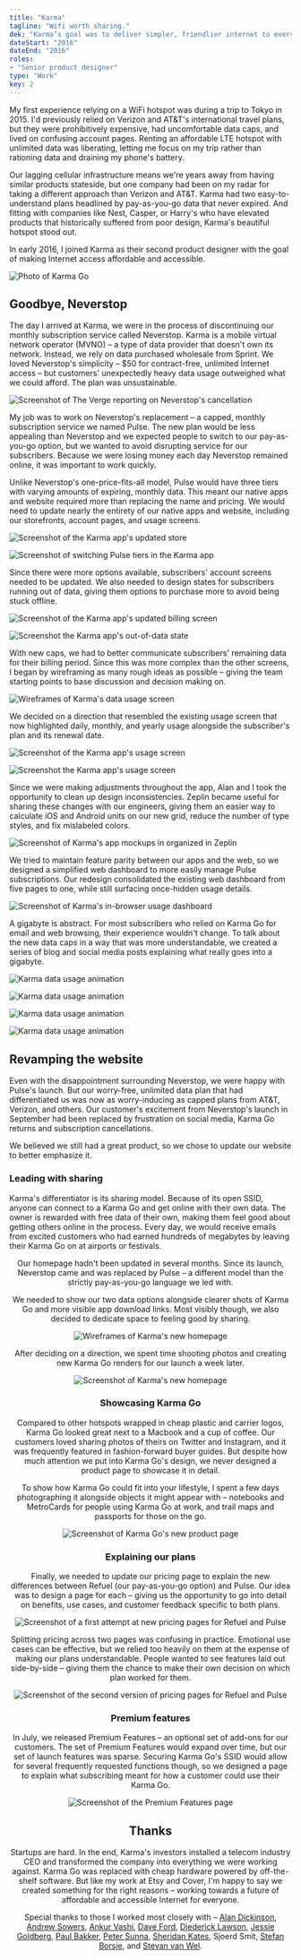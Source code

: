 ```yaml
---
title: "Karma"
tagline: "Wifi worth sharing."
dek: "Karma’s goal was to deliver simpler, friendlier internet to everyone. Our small team branded the device, designed its marketing, and built both web and app-based tools to manage your data."
dateStart: "2016"
dateEnd: "2016"
roles:
- "Senior product designer"
type: "Work"
key: 2
---
```


My first experience relying on a WiFi hotspot was during a trip to Tokyo in 2015. I'd previously relied on Verizon and AT&T's international travel plans, but they were prohibitively expensive, had uncomfortable data caps, and lived on confusing account pages. Renting an affordable LTE hotspot with unlimited data was liberating, letting me focus on my trip rather than rationing data and draining my phone's battery.

Our lagging cellular infrastructure means we're years away from having similar products stateside, but one company had been on my radar for taking a different approach than Verizon and AT&T. Karma had two easy-to-understand plans headlined by pay-as-you-go data that never expired. And fitting with companies like Nest, Casper, or Harry's who have elevated products that historically suffered from poor design, Karma's beautiful hotspot stood out.

In early 2016, I joined Karma as their second product designer with the goal of making Internet access affordable and accessible.

<ArticleMedia hasShadow caption="Karma Go">

![Photo of Karma Go](../../images/work/karma/karma-go.jpg)

</ArticleMedia>

## Goodbye, Neverstop

The day I arrived at Karma, we were in the process of discontinuing our monthly subscription service called Neverstop. Karma is a mobile virtual network operator (MVNO) – a type of data provider that doesn't own its network. Instead, we rely on data purchased wholesale from Sprint. We loved Neverstop's simplicity – $50 for contract-free, unlimited Internet access – but customers' unexpectedly heavy data usage outweighed what we could afford. The plan was unsustainable.

<ArticleMedia hasShadow caption="The Verge reporting on Neverstop's cancellation">

![Screenshot of The Verge reporting on Neverstop's cancellation](../../images/work/karma/the-verge.jpg)

</ArticleMedia>

My job was to work on Neverstop's replacement – a capped, monthly subscription service we named Pulse. The new plan would be less appealing than Neverstop and we expected people to switch to our pay-as-you-go option, but we wanted to avoid disrupting service for our subscribers. Because we were losing money each day Neverstop remained online, it was important to work quickly.

Unlike Neverstop's one-price-fits-all model, Pulse would have three tiers with varying amounts of expiring, monthly data. This meant our native apps and website required more than replacing the name and pricing. We would need to update nearly the entirety of our native apps and website, including our storefronts, account pages, and usage screens.

<ArticleMedia hasShadow caption="Karma's updated store and switching Pulse tiers">

<Grid>

![Screenshot of the Karma app's updated store](../../images/work/karma/screenshot-store-body-1.png)

![Screenshot of switching Pulse tiers in the Karma app](../../images/work/karma/screenshot-store-body-2.png)

</Grid>

</ArticleMedia>

Since there were more options available, subscribers' account screens needed to be updated. We also needed to design states for subscribers running out of data, giving them options to purchase more to avoid being stuck offline.

<ArticleMedia hasShadow caption="Karma's updated billing screen and an example out-of-data state">

<Grid>

![Screenshot of the Karma app's updated billing screen](../../images/work/karma/screenshot-account-body-1.png)

![Screenshot the Karma app's out-of-data state](../../images/work/karma/screenshot-account-body-2.png)

</Grid>

</ArticleMedia>

With new caps, we had to better communicate subscribers' remaining data for their billing period. Since this was more complex than the other screens, I began by wireframing as many rough ideas as possible – giving the team starting points to base discussion and decision making on.
 
<ArticleMedia hasShadow caption="Usage screen wireframes">

![Wireframes of Karma's data usage screen](../../images/work/karma/app-usage-wireframes.jpg)

</ArticleMedia>

We decided on a direction that resembled the existing usage screen that now highlighted daily, monthly, and yearly usage alongside the subscriber's plan and its renewal date.

<ArticleMedia hasShadow caption="Karma's updated usage screen">

<Grid>

![Screenshot of the Karma app's usage screen](../../images/work/karma/screenshot-usage-body-1.png)

![Screenshot the Karma app's usage screen](../../images/work/karma/screenshot-usage-body-2.png)

</Grid>

</ArticleMedia>

Since we were making adjustments throughout the app, <Link to="https://twitter.com/alandickinson">Alan</Link> and I took the opportunity to clean up design inconsistencies. <Link to="https://zeplin.io/">Zeplin</Link> became useful for sharing these changes with our engineers, giving them an easier way to calculate iOS and Android units on our new grid, reduce the number of type styles, and fix mislabeled colors.

<ArticleMedia hasShadow caption="App mockups organized in Zeplin">

![Screenshot of Karma's app mockups in organized in Zeplin](../../images/work/karma/zeplin.jpg)

</ArticleMedia>

We tried to maintain feature parity between our apps and the web, so we designed a simplified web dashboard to more easily manage Pulse subscriptions. Our redesign consolidated the existing web dashboard from five pages to one, while still surfacing once-hidden usage details.

<ArticleMedia hasShadow caption="Signed in dashboard with expanded usage graphs">

![Screenshot of Karma's in-browser usage dashboard](../../images/work/karma/web-dashboard.jpg)

</ArticleMedia>

A gigabyte is abstract. For most subscribers who relied on Karma Go for email and web browsing, their experience wouldn't change. To talk about the new data caps in a way that was more understandable, we created a series of blog and social media posts explaining what really goes into a gigabyte.

<ArticleMedia hasShadow caption="Data usage animations">

<Grid>

![Karma data usage animation](../../images/work/karma/15000-email.gif)

![Karma data usage animation](../../images/work/karma/5000-maps.gif)

</Grid>

<Grid>

![Karma data usage animation](../../images/work/karma/500-gifs.gif)

![Karma data usage animation](../../images/work/karma/15-albums.gif)

</Grid>

</ArticleMedia>

## Revamping the website 

Even with the disappointment surrounding Neverstop, we were happy with Pulse's launch. But our worry-free, unlimited data plan that had differentiated us was now as worry-inducing as capped plans from AT&T, Verizon, and others. Our customer's excitement from Neverstop's launch in September had been replaced by frustration on social media, Karma Go returns and subscription cancellations.

We believed we still had a great product, so we chose to update our website to better emphasize it.

### Leading with sharing

Karma's differentiator is its sharing model. Because of its open SSID, anyone can connect to a Karma Go and get online with their own data. The owner is rewarded with free data of their own, making them feel good about getting others online in the process. Every day, we would receive emails from excited customers who had earned hundreds of megabytes by leaving their Karma Go on at airports or festivals.

<Tweet tweetLink="https://twitter.com/Werner/status/721821758773456896" align="center" />

Our homepage hadn't been updated in several months. Since its launch, Neverstop came and was replaced by Pulse – a different model than the strictly pay-as-you-go language we led with.

We needed to show our two data options alongside clearer shots of Karma Go and more visible app download links. Most visibly though, we also decided to dedicate space to feeling good by sharing.

<ArticleMedia hasShadow caption="Homepage wireframes">

![Wireframes of Karma's new homepage](../../images/work/karma/web-home-wireframes.jpg)

</ArticleMedia>

After deciding on a direction, we spent time shooting photos and creating new Karma Go renders for our launch a week later.

<ArticleMedia hasShadow caption="Karma's new homepage">

![Screenshot of Karma's new homepage](../../images/work/karma/web-home.jpg)

</ArticleMedia>

### Showcasing Karma Go

Compared to other hotspots wrapped in cheap plastic and carrier logos, Karma Go looked great next to a Macbook and a cup of coffee. Our customers loved sharing photos of theirs on Twitter and Instagram, and it was frequently featured in fashion-forward buyer guides. But despite how much attention we put into Karma Go's design, we never designed a product page to showcase it in detail.

To show how Karma Go could fit into your lifestyle, I spent a few days photographing it alongside objects it might appear with – notebooks and MetroCards for people using Karma Go at work, and trail maps and passports for those on the go.

<ArticleMedia hasShadow caption="Karma Go's product page">

![Screenshot of Karma Go's new product page](../../images/work/karma/web-karma-go.jpg)

</ArticleMedia>

### Explaining our plans

Finally, we needed to update our pricing page to explain the new differences between Refuel (our pay-as-you-go option) and Pulse. Our idea was to design a page for each – giving us the opportunity to go into detail on benefits, use cases, and customer feedback specific to both plans.

<ArticleMedia hasShadow caption="Our first attempt at a set of pricing pages for Refuel and Pulse">

![Screenshot of a first attempt at new pricing pages for Refuel and Pulse](../../images/work/karma/web-pricing-1.jpg)

</ArticleMedia>

Splitting pricing across two pages was confusing in practice. Emotional use cases can be effective, but we relied too heavily on them at the expense of making our plans understandable. People wanted to see features laid out side-by-side – giving them the chance to make their own decision on which plan worked for them.

<ArticleMedia hasShadow caption="The second, simpler version of Karma's pricing page">

![Screenshot of the second version of pricing pages for Refuel and Pulse](../../images/work/karma/web-pricing-2.jpg)

</ArticleMedia>

### Premium features

In July, we released Premium Features – an optional set of add-ons for our customers. The set of Premium Features would expand over time, but our set of launch features was sparse. Securing Karma Go's SSID would allow for several frequently requested functions though, so we designed a page to explain what subscribing meant for how a customer could use their Karma Go.

<ArticleMedia hasShadow caption="Premium Features">

![Screenshot of the Premium Features page](../../images/work/karma/web-premium-features.jpg)

</ArticleMedia>

## Thanks

 Startups are hard. In the end, Karma's investors installed a telecom industry CEO and transformed the company into everything we were working against. Karma Go was replaced with cheap hardware powered by off-the-shelf software. But like my work at <Link to="/etsy">Etsy</Link> and <Link to="/cover">Cover</Link>, I'm happy to say we created something for the right reasons – working towards a future of affordable and accessible Internet for everyone.

 Special thanks to those I worked most closely with – [Alan Dickinson](https://twitter.com/alandickinson), [Andrew Sowers](https://twitter.com/AndrewSowers), [Ankur Vashi](https://twitter.com/ankur_vashi), [Dave Ford](https://twitter.com/daveofthefuture), [Diederick Lawson](https://twitter.com/dkln), [Jessie Goldberg](https://twitter.com/JessieGoldberg), [Paul Bakker](https://twitter.com/JessieGoldberg), [Peter Sunna](https://twitter.com/petersunna), [Sheridan Kates](https://twitter.com/sheridanvk), Sjoerd Smit, [Stefan Borsje](https://twitter.com/sborsje), and [Stevan van Wel](https://twitter.com/stevenvanwel). 
